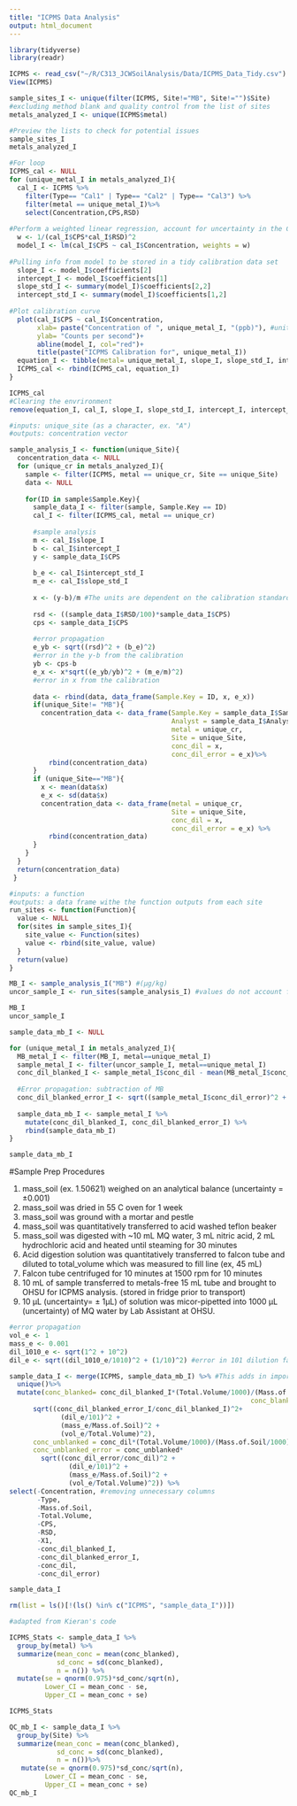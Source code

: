 ```yaml
---
title: "ICPMS Data Analysis"
output: html_document
---
```


```r
library(tidyverse)
library(readr)
```

```r
ICPMS <- read_csv("~/R/C313_JCWSoilAnalysis/Data/ICPMS_Data_Tidy.csv")
View(ICPMS)
```

```r
sample_sites_I <- unique(filter(ICPMS, Site!="MB", Site!="")$Site)
#excluding method blank and quality control from the list of sites
metals_analyzed_I <- unique(ICPMS$metal)

#Preview the lists to check for potential issues
sample_sites_I
metals_analyzed_I
```

```r
#For loop
ICPMS_cal <- NULL
for (unique_metal_I in metals_analyzed_I){
  cal_I <- ICPMS %>%
    filter(Type== "Cal1" | Type== "Cal2" | Type== "Cal3") %>%
    filter(metal == unique_metal_I)%>%
    select(Concentration,CPS,RSD)
  
#Perform a weighted linear regression, account for uncertainty in the CPS by weighting the regression with the RSD readings  
  w <- 1/(cal_I$CPS*cal_I$RSD)^2
  model_I <- lm(cal_I$CPS ~ cal_I$Concentration, weights = w)
  
#Pulling info from model to be stored in a tidy calibration data set  
  slope_I <- model_I$coefficients[2]
  intercept_I <- model_I$coefficients[1]
  slope_std_I <- summary(model_I)$coefficients[2,2]
  intercept_std_I <- summary(model_I)$coefficients[1,2]
 
#Plot calibration curve   
  plot(cal_I$CPS ~ cal_I$Concentration,
       xlab= paste("Concentration of ", unique_metal_I, "(ppb)"), #units from the standard solution prepared at OHSU (µg/L)
       ylab= "Counts per second")+
       abline(model_I, col="red")+
       title(paste("ICPMS Calibration for", unique_metal_I))
  equation_I <- tibble(metal= unique_metal_I, slope_I, slope_std_I, intercept_I, intercept_std_I)
  ICPMS_cal <- rbind(ICPMS_cal, equation_I)
}

ICPMS_cal
#Clearing the envrironment
remove(equation_I, cal_I, slope_I, slope_std_I, intercept_I, intercept_std_I, w, model_I, unique_metal_I)
```

```r
#inputs: unique_site (as a character, ex. "A")
#outputs: concentration vector

sample_analysis_I <- function(unique_Site){
  concentration_data <- NULL
  for (unique_cr in metals_analyzed_I){
    sample <- filter(ICPMS, metal == unique_cr, Site == unique_Site)
    data <- NULL
    
    for(ID in sample$Sample.Key){
      sample_data_I <- filter(sample, Sample.Key == ID)
      cal_I <- filter(ICPMS_cal, metal == unique_cr)
      
      #sample analysis
      m <- cal_I$slope_I
      b <- cal_I$intercept_I
      y <- sample_data_I$CPS
      
      b_e <- cal_I$intercept_std_I
      m_e <- cal_I$slope_std_I
      
      x <- (y-b)/m #The units are dependent on the calibration standards (Kg/mL)
      
      rsd <- ((sample_data_I$RSD/100)*sample_data_I$CPS)
      cps <- sample_data_I$CPS
      
      #error propagation
      e_yb <- sqrt((rsd)^2 + (b_e)^2) 
      #error in the y-b from the calibration
      yb <- cps-b
      e_x <- x*sqrt((e_yb/yb)^2 + (m_e/m)^2)
      #error in x from the calibration
      
      data <- rbind(data, data_frame(Sample.Key = ID, x, e_x))
      if(unique_Site!= "MB"){
        concentration_data <- data_frame(Sample.Key = sample_data_I$Sample.Key,
                                         Analyst = sample_data_I$Analyst,
                                         metal = unique_cr,
                                         Site = unique_Site,
                                         conc_dil = x,
                                         conc_dil_error = e_x)%>%
          rbind(concentration_data)
      }
      if (unique_Site=="MB"){
        x <- mean(data$x)
        e_x <- sd(data$x)
        concentration_data <- data_frame(metal = unique_cr,
                                         Site = unique_Site,
                                         conc_dil = x,
                                         conc_dil_error = e_x) %>%
          rbind(concentration_data)
      }
    }
  }
  return(concentration_data)
 }
```

```r
#inputs: a function
#outputs: a data frame withe the function outputs from each site
run_sites <- function(Function){
  value <- NULL
  for(sites in sample_sites_I){
    site_value <- Function(sites)
    value <- rbind(site_value, value)
  }
  return(value)
}
```

```r
MB_I <- sample_analysis_I("MB") #(µg/kg)
uncor_sample_I <- run_sites(sample_analysis_I) #values do not account for dilutions (µg/kg)

MB_I
uncor_sample_I
```

```r
sample_data_mb_I <- NULL

for (unique_metal_I in metals_analyzed_I){
  MB_metal_I <- filter(MB_I, metal==unique_metal_I)
  sample_metal_I <- filter(uncor_sample_I, metal==unique_metal_I)
  conc_dil_blanked_I <- sample_metal_I$conc_dil - mean(MB_metal_I$conc_dil)
  
  #Error propagation: subtraction of MB
  conc_dil_blanked_error_I <- sqrt((sample_metal_I$conc_dil_error)^2 + (sd(MB_metal_I$conc_dil)^2))
  
  sample_data_mb_I <- sample_metal_I %>%
    mutate(conc_dil_blanked_I, conc_dil_blanked_error_I) %>%
    rbind(sample_data_mb_I)
}

sample_data_mb_I
```

#Sample Prep Procedures

1) mass_soil (ex. 1.50621) weighed on an analytical balance (uncertainty = ±0.001)
2) mass_soil was dried in 55 C oven for 1 week
3) mass_soil was ground with a mortar and pestle
4) mass_soil was quantitatively transferred to acid washed teflon beaker
5) mass_soil was digested with ~10 mL MQ water, 3 mL nitric acid, 2 mL hydrochloric acid and heated until steaming for 30 minutes
6) Acid digestion solution was quantitatively transferred to falcon tube and diluted to total_volume which was measured to fill line (ex, 45 mL)
7) Falcon tube centrifuged for 10 minutes at 1500 rpm for 10 minutes
8) 10 mL of sample transferred to metals-free 15 mL tube and brought to OHSU for ICPMS analysis. (stored in fridge prior to transport)
9) 10 µL (uncertainty= ± 1µL) of solution was micor-pipetted into 1000 µL (uncertainty) of MQ water by Lab Assistant at OHSU.

```r
#error propagation
vol_e <- 1
mass_e <- 0.001
dil_1010_e <- sqrt(1^2 + 10^2)
dil_e <- sqrt((dil_1010_e/1010)^2 + (1/10)^2) #error in 101 dilution factor

sample_data_I <- merge(ICPMS, sample_data_mb_I) %>% #This adds in important details such as soil mass
  unique()%>%
  mutate(conc_blanked= conc_dil_blanked_I*(Total.Volume/1000)/(Mass.of.Soil/1000)*101,
                                                             conc_blanked_error_I = conc_blanked*
      sqrt((conc_dil_blanked_error_I/conc_dil_blanked_I)^2+
             (dil_e/101)^2 +
             (mass_e/Mass.of.Soil)^2 +
             (vol_e/Total.Volume)^2),
      conc_unblanked = conc_dil*(Total.Volume/1000)/(Mass.of.Soil/1000)*101,
      conc_unblanked_error = conc_unblanked*
        sqrt((conc_dil_error/conc_dil)^2 +
               (dil_e/101)^2 +
               (mass_e/Mass.of.Soil)^2 +
               (vol_e/Total.Volume)^2)) %>%
select(-Concentration, #removing unnecessary columns
       -Type,
       -Mass.of.Soil,
       -Total.Volume,
       -CPS,
       -RSD,
       -X1,
       -conc_dil_blanked_I,
       -conc_dil_blanked_error_I,
       -conc_dil,
       -conc_dil_error)

sample_data_I
```

```r
rm(list = ls()[!(ls() %in% c("ICPMS", "sample_data_I"))])
```

```r

#adapted from Kieran's code

ICPMS_Stats <- sample_data_I %>%
  group_by(metal) %>%
  summarize(mean_conc = mean(conc_blanked),
            sd_conc = sd(conc_blanked),
            n = n()) %>%
  mutate(se = qnorm(0.975)*sd_conc/sqrt(n),
         Lower_CI = mean_conc - se,
         Upper_CI = mean_conc + se)

ICPMS_Stats
```

```r
QC_mb_I <- sample_data_I %>%
  group_by(Site) %>%
  summarize(mean_conc = mean(conc_blanked),
            sd_conc = sd(conc_blanked),
            n = n())%>%
   mutate(se = qnorm(0.975)*sd_conc/sqrt(n),
         Lower_CI = mean_conc - se,
         Upper_CI = mean_conc + se)
QC_mb_I
```


